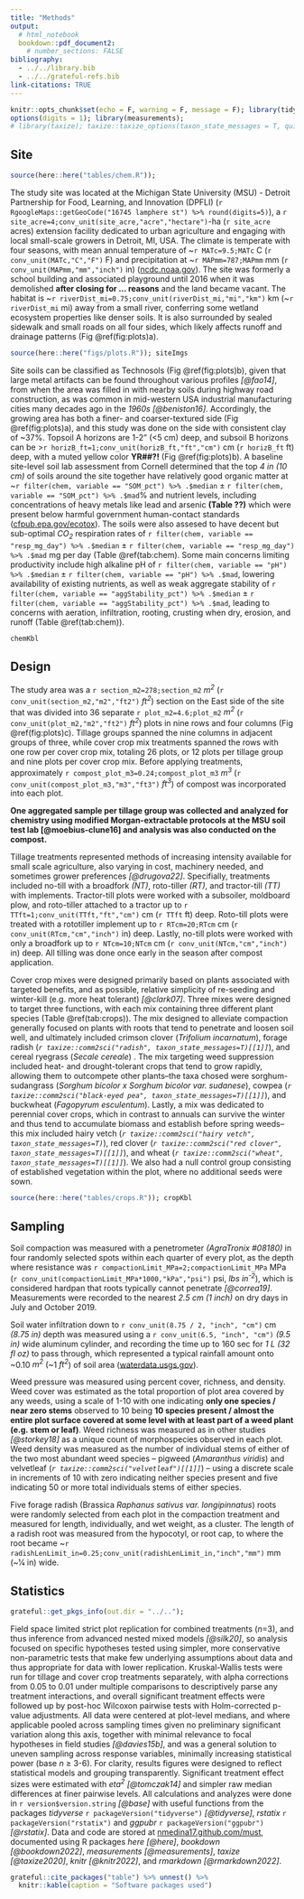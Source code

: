 ```yaml
---
title: "Methods"
output: 
  # html_notebook
  bookdown::pdf_document2:
    # number_sections: FALSE
bibliography: 
  - ../../library.bib
  - ../../grateful-refs.bib
link-citations: TRUE
---
```



```r
knitr::opts_chunk$set(echo = F, warning = F, message = F); library(tidyverse)
options(digits = 1); library(measurements); 
# library(taxize); taxize::taxize_options(taxon_state_messages = T, quiet = T)
```


## Site


```r
source(here::here("tables/chem.R")); 
```


The study site was located at the Michigan State University (MSU) - Detroit Partnership for Food, Learning, and Innovation (DPFLI) (`r RgoogleMaps::getGeoCode("16745 lamphere st") %>% round(digits=5)`), a `r site_acre=4;conv_unit(site_acre,"acre","hectare")`-ha (`r site_acre` acres) extension facility dedicated to urban agriculture and engaging with local small-scale growers in Detroit, MI, USA.
The climate is temperate with four seasons, with mean annual temperature of ~`r MATc=9.5;MATc` C (`r conv_unit(MATc,"C","F")` F) and precipitation at ~`r MAPmm=787;MAPmm` mm (`r conv_unit(MAPmm,"mm","inch")` in) ([ncdc.noaa.gov](ncdc.noaa.gov)). 
The site was formerly a school building and associated playground until 2016 when it was demolished **after closing for ... reasons** and the land became vacant.
The habitat is ~`r riverDist_mi=0.75;conv_unit(riverDist_mi,"mi","km")` km (~`r riverDist_mi` mi) away from a small river, conferring some wetland ecosystem properties like denser soils.
It is also surrounded by sealed sidewalk and small roads on all four sides, which likely affects runoff and drainage patterns (Fig \@ref(fig:plots)a).
```r
source(here::here("figs/plots.R")); siteImgs
```

Site soils can be classified as Technosols (Fig \@ref(fig:plots)b), given that large metal artifacts can be found throughout various profiles *[@fao14]*, from when the area was filled in with nearby soils during highway road construction, as was common in mid-western USA industrial manufacturing cities many decades ago in the *1960s* *[@beniston16]*.
Accordingly, the growing area has both a finer- and coarser-textured side (Fig \@ref(fig:plots)a), 
and this study was done on the side with consistent clay of ~37%.
Topsoil A horizons are 1-2" (<5 cm) deep, and subsoil B horizons can be >`r horizB_ft=1;conv_unit(horizB_ft,"ft","cm")` cm (`r horizB_ft` ft) deep, with a muted yellow color **YR##?!** (Fig \@ref(fig:plots)b).
A baseline site-level soil lab assessment from Cornell determined that the top *4 in (10 cm)* of soils around the site together have relatively good organic matter at 
~`r filter(chem, variable == "SOM_pct") %>% .$median` ± 
`r filter(chem, variable == "SOM_pct") %>% .$mad`% 
and nutrient levels, including concentrations of heavy metals like lead and arsenic **(Table ??)** which were present below harmful government human-contact standards ([cfpub.epa.gov/ecotox](cfpub.epa.gov/ecotox)).
The soils were also assesed to have decent but sub-optimal *CO~2~* respiration rates of 
`r filter(chem, variable == "resp_mg_day") %>% .$median` ± 
`r filter(chem, variable == "resp_mg_day") %>% .$mad` mg per day 
(Table \@ref(tab:chem).
Some main concerns limiting productivity include high alkaline pH of 
`r filter(chem, variable == "pH") %>% .$median` ± 
`r filter(chem, variable == "pH") %>% .$mad`, 
lowering availability of existing nutrients, as well as weak aggregate stability of 
`r filter(chem, variable == "aggStability_pct") %>% .$median` ± 
`r filter(chem, variable == "aggStability_pct") %>% .$mad`, 
leading to concerns with aeration, infiltration, rooting, crusting when dry, erosion, and runoff (Table \@ref(tab:chem)).

```r
chemKbl
```



## Design


The study area was a `r section_m2=278;section_m2` *m^2^* (`r conv_unit(section_m2,"m2","ft2")` *ft^2^*) section on the East side of the site that was divided into 36 separate `r plot_m2=4.6;plot_m2` *m^2^* (`r conv_unit(plot_m2,"m2","ft2")` *ft^2^*) plots in nine rows and four columns (Fig \@ref(fig:plots)c).
Tillage groups spanned the nine columns in adjacent groups of three, while cover crop mix treatments spanned the rows with one row per cover crop mix, totaling 26 plots, or 12 plots per tillage group and nine plots per cover crop mix.
Before applying treatments, approximately `r compost_plot_m3=0.24;compost_plot_m3` *m^3^* (`r conv_unit(compost_plot_m3,"m3","ft3")` *ft^3^*) of compost was incorporated into each plot.

**One aggregated sample per tillage group was collected and analyzed for chemistry using modified Morgan-extractable protocols at the MSU soil test lab [@moebius-clune16] and analysis was also conducted on the compost.**


<!-- ## Tillage -->


Tillage treatments represented methods of increasing intensity available for small scale agriculture, also varying in cost, machinery needed, and sometimes grower preferences *[@drugova22]*.
Specifially, treatments included no-till with a broadfork *(NT)*, roto-tiller *(RT)*, and tractor-till *(TT)* with implements. 
Tractor-till plots were worked with a subsoiler, moldboard plow, and roto-tiller attached to a tractor up to `r TTft=1;conv_unit(TTft,"ft","cm")` cm (`r TTft` ft) deep. 
Roto-till plots were treated with a rototiller implement up to `r RTcm=20;RTcm` cm (`r conv_unit(RTcm,"cm","inch")` in) deep. 
Lastly, no-till plots were worked with only a broadfork up to `r NTcm=10;NTcm` cm (`r conv_unit(NTcm,"cm","inch")` in) deep. 
All tilling was done once early in the season after compost application.


<!-- ## Cover crop mixes -->


Cover crop mixes were designed primarily based on plants associated with targeted benefits, and as possible, relative simplicity of re-seeding and winter-kill (e.g. more heat tolerant) *[@clark07]*.
Three mixes were designed to target three functions, with each mix containing three different plant species (Table \@ref(tab:crops)). 
The mix designed to alleviate compaction generally focused on plants with roots that tend to penetrate and loosen soil well, and ultimately included 
crimson clover (*Trifolium incarnatum*), 
forage radish (*`r taxize::comm2sci("radish", taxon_state_messages=T)[[1]]`*), and 
cereal ryegrass (*Secale cereale*) 
<!-- *[@williams/weil04]* -->
. 
The mix targeting weed suppression included heat- and drought-tolerant crops that tend to grow rapidly, allowing them to outcompete other plants--the taxa chosed were 
sorghum-sudangrass (*Sorghum bicolor x Sorghum bicolor var. sudanese*), 
cowpea (*`r taxize::comm2sci("black-eyed pea", taxon_state_messages=T)[[1]]`*), and 
buckwheat (*Fagopyrum esculentum*). 
Lastly, a mix was dedicated to perennial cover crops, which in contrast to annuals can survive the winter and thus tend to accumulate biomass and establish before spring weeds--this mix included 
hairy vetch (*`r taxize::comm2sci("hairy vetch", taxon_state_messages=T)`*), 
red clover (*`r taxize::comm2sci("red clover", taxon_state_messages=T)[[1]]`*), and 
wheat (*`r taxize::comm2sci("wheat", taxon_state_messages=T)[[1]]`*). 
We also had a null control group consisting of established vegetation within the plot, where no additional seeds were sown.
```r
source(here::here("tables/crops.R")); cropKbl
```


## Sampling


<!-- ### Compaction -->

Soil compaction was measured with a penetrometer *(AgraTronix #08180)* in four randomly selected spots within each quarter of every plot, as the depth where resistance was `r compactionLimit_MPa=2;compactionLimit_MPa` MPa (`r conv_unit(compactionLimit_MPa*1000,"kPa","psi")` psi, *lbs in^-2^*), which is considered hardpan that roots typically cannot penetrate *[@correa19]*. 
Measurements were recorded to the nearest *2.5 cm (1 inch)* on dry days in July and October 2019.


<!-- ### Infiltration -->

Soil water infiltration down to `r conv_unit(8.75 / 2, "inch", "cm")` cm *(8.75 in)* depth was measured using a `r conv_unit(6.5, "inch", "cm")` *(9.5 in)* wide aluminum cylinder, and recording the time up to 160 sec for *1 L (32 fl oz)* to pass through, which represented a typical rainfall amount onto ~0.10 *m^2^* (~1 *ft^2^*) of soil area ([waterdata.usgs.gov](waterdata.usgs.gov)). 


<!-- ### Weed cover, density, and richness -->

Weed pressure was measured using percent cover, richness, and density.
Weed cover was estimated as the total proportion of plot area covered by any weeds, 
using a scale of 1-10 with one indicating **only one species / near zero stems** observed to 10 being **10 species present / almost the entire plot surface covered at some level with at least part of a weed plant (e.g. stem or leaf)**.
Weed richness was measured as in other studies *[@storkey18]* as a unique count of morphospecies observed in each plot.
Weed density was measured as the number of individual stems of either of the two most abundant weed species -- pigweed (*Amaranthus viridis*) and velvetleaf (*`r taxize::comm2sci("velvetleaf")[[1]]`*) -- using a discrete scale in increments of 10 with zero indicating neither species present and five indicating 50 or more total individuals stems of either species.


<!-- ### Yield -->

Five forage radish (Brassica *Raphanus sativus var. longipinnatus*) roots were randomly selected from each plot in the compaction treatment and measured for length, individually, and wet weight, as a cluster. 
The length of a radish root was measured from the hypocotyl, or root cap, to where the root became ~`r radishLenLimit_in=0.25;conv_unit(radishLenLimit_in,"inch","mm")` mm (~1⁄4 in) wide.


## Statistics

```r
grateful::get_pkgs_info(out.dir = "../.."); 
```

Field space limited strict plot replication for combined treatments (*n*=3), and thus inference from advanced nested mixed models *[@silk20]*, so analysis focused on specific hypotheses tested using simpler, more conservative non-parametric tests that make few underlying assumptions about data and thus appropriate for data with lower replication.
Kruskal-Wallis tests were run for tillage and cover crop treatments separately, with alpha corrections from 0.05 to 0.01 under multiple comparisons to descriptively parse any treatment interactions, and overall significant treatment effects were followed up by post-hoc Wilcoxon pairwise tests with Holm-corrected p-value adjustments.
All data were centered at plot-level medians, and where applicable pooled across sampling times given no preliminary significant variation along this axis, together with minimal relevance to focal hypotheses in field studies *[@davies15b]*, and was a general solution to uneven sampling across response variables, minimally increasing statistical power (base *n* ≥ 3-6).
For clarity, results figures were designed to reflect statistical models and grouping transparently.
Significant treatment effect sizes were estimated with *eta^2^* *[@tomczak14]* and simpler raw median differences at finer pairwise levels.
All calculations and analyzes were done in `r version$version.string` *[@base]* with useful functions from the packages *tidyverse* `r packageVersion("tidyverse")` *[@tidyverse]*, *rstatix* `r packageVersion("rstatix")` and *ggpubr* `r packageVersion("ggpubr")` *[@rstatix]*.
Data and code are stored at [nmedina17.github.com/must](nmedina17.github.com/must), 
documented using R packages *here* *[@here]*, *bookdown* *[@bookdown2022]*, *measurements* *[@measurements]*, *taxize* *[@taxize2020]*, *knitr* *[@knitr2022]*, and *rmarkdown* *[@rmarkdown2022]*.
<!-- in Table \@ref(tab:pkgsTab). -->
```r
grateful::cite_packages("table") %>% unnest() %>% 
  knitr::kable(caption = "Software packages used")
```


